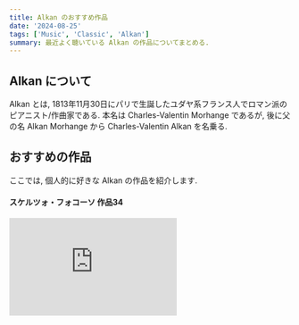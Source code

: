 ```yaml
---
title: Alkan のおすすめ作品
date: '2024-08-25'
tags: ['Music', 'Classic', 'Alkan']
summary: 最近よく聴いている Alkan の作品についてまとめる.
---
```


## Alkan について

Alkan とは, 1813年11月30日にパリで生誕したユダヤ系フランス人でロマン派のピアニスト/作曲家である. 
本名は Charles-Valentin Morhange であるが, 後に父の名 Alkan Morhange から Charles-Valentin Alkan を名乗る. 

## おすすめの作品

ここでは, 個人的に好きな Alkan の作品を紹介します. 

#### スケルツォ・フォコーソ 作品34

<iframe allow="autoplay *; encrypted-media *; fullscreen *; clipboard-write" frameborder="0" height="175" style={{width:'100%',max-width:'660px',overflow:'hidden',border-radius:'10px'}} sandbox="allow-forms allow-popups allow-same-origin allow-scripts allow-storage-access-by-user-activation allow-top-navigation-by-user-activation" src="https://embed.music.apple.com/jp/album/%E3%82%B9%E3%82%B1%E3%83%AB%E3%83%84%E3%82%A9-%E3%83%95%E3%82%A9%E3%82%B3%E3%83%BC%E3%82%BD-%E4%BD%9C%E5%93%8134/1715800617?i=1715800905"></iframe>
